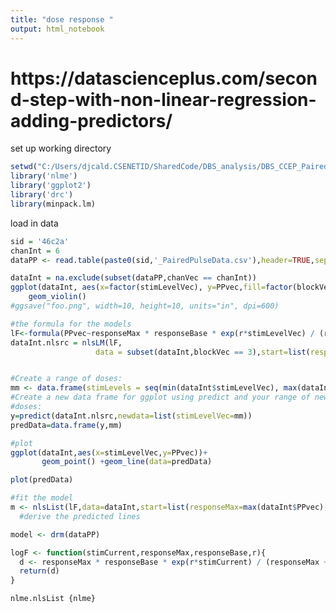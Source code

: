 ```yaml
---
title: "dose response "
output: html_notebook
---
```

# https://datascienceplus.com/second-step-with-non-linear-regression-adding-predictors/

set up working directory
```r
setwd("C:/Users/djcald.CSENETID/SharedCode/DBS_analysis/DBS_CCEP_PairedPulse")
library('nlme')
library('ggplot2')
library('drc')
library(minpack.lm)

```

load in data

```r
sid = '46c2a'
chanInt = 6
dataPP <- read.table(paste0(sid,'_PairedPulseData.csv'),header=TRUE,sep = ",",stringsAsFactors=F, colClasses=c("stimLevelVec"="numeric","sidVec"="character"))
```

```r
dataInt = na.exclude(subset(dataPP,chanVec == chanInt))
ggplot(dataInt, aes(x=factor(stimLevelVec), y=PPvec,fill=factor(blockVec))) + 
    geom_violin() 
#ggsave("foo.png", width=10, height=10, units="in", dpi=600)


```

```r
#the formula for the models
lF<-formula(PPvec~responseMax * responseBase * exp(r*stimLevelVec) / (responseMax + responseBase * (exp(r*stimLevelVec) - 1)))
dataInt.nlsrc = nlsLM(lF,
                   data = subset(dataInt,blockVec == 3),start=list(responseMax = max(dataInt$PPvec),responseBase = min(dataInt$PPvec),r=1e-6))


#Create a range of doses:
mm <- data.frame(stimLevels = seq(min(dataInt$stimLevelVec), max(dataInt$stimLevelVec), length.out = 200))
#Create a new data frame for ggplot using predict and your range of new 
#doses:
y=predict(dataInt.nlsrc,newdata=list(stimLevelVec=mm))
predData=data.frame(y,mm)

#plot
ggplot(dataInt,aes(x=stimLevelVec,y=PPvec))+
       geom_point() +geom_line(data=predData)

plot(predData)

```

```r
#fit the model
m <- nlsList(lF,data=dataInt,start=list(responseMax=max(dataInt$PPvec),responseBase=min(dataInt$PPvec),r=0.5))
  #derive the predicted lines

```

```r
model <- drm(dataPP)
```

```r
logF <- function(stimCurrent,responseMax,responseBase,r){
  d <- responseMax * responseBase * exp(r*stimCurrent) / (responseMax + responseBase * (exp(r*stimCurrent) - 1))
  return(d)
}
```


```r
nlme.nlsList {nlme}	
```

